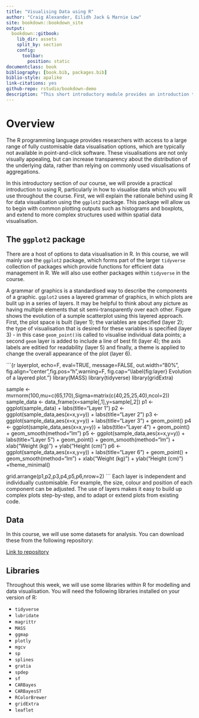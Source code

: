```yaml
--- 
title: "Visualising Data using R"
author: "Craig Alexander, Eilidh Jack & Marnie Low"
site: bookdown::bookdown_site
output:
  bookdown::gitbook:
    lib_dir: assets
    split_by: section
    config:
      toolbar:
        position: static
documentclass: book
bibliography: [book.bib, packages.bib]
biblio-style: apalike
link-citations: yes
github-repo: rstudio/bookdown-demo
description: "This short introductory module provides an introduction to using R and how to visualise data within R."
---
```


# Overview
The R programming language provides researchers with access to a large range of fully customisable data visualisation options, which are typically not available in point-and-click software. These visualisations are not only visually appealing, but can increase transparency about the distribution of the underlying data, rather than relying on commonly used visualisations of aggregations.

In this introductory section of our course, we will provide a practical introduction to using R, particularly in how to visualise data which you will use throughout the course. First, we will explain the rationale behind using R for data visualisation using the `ggplot2` package. This package will allow us to begin with common plotting outputs such as histograms and boxplots, and extend to more complex structures used within spatial data visualisation. 

## The `ggplot2` package
There are a host of options to data visualisation in R. In this course, we will mainly use the `ggplot2` package, which forms part of the larger `tidyverse` collection of packages which provide functions for efficient data management in R. We will also use eother packages within `tidyverse` in the course. 

A grammar of graphics is a standardised way to describe the components of a graphic. `ggplot2` uses a layered grammar of graphics, in which plots are bulit up in a series of layers. It may be helpful to think about any picture as having multiple elements that sit semi-transparently over each other. 
Figure \ref{fig:layerplot} shows the evolution of a sumple scatterplot using this layered approach. First, the plot space is built (layer 1); the variables are specified (layer 2); the type of visualisation that is desired for these variables is specified (layer 3) - in this case `geom_point()`is called to visualise individual data points; a second `geom` layer is added to include a line of best fit (layer 4); the axis labels are editied for readability (layer 5) and finally, a theme is applied to change the overall appearance of the plot (layer 6).

```{r layerplot, echo=F, eval=TRUE, message=FALSE, out.width="80%", fig.align="center",fig.pos="h",warning=F, fig.cap="\\label{fig:layer} Evolution of a layered plot."}
library(MASS)
library(tidyverse)
library(gridExtra)

sample <- mvrnorm(100,mu=c(65,170),Sigma=matrix(c(40,25,25,40),ncol=2))
sample_data <- data_frame(x=sample[,1],y=sample[,2])
p1 <- ggplot(sample_data) + labs(title="Layer 1")
p2 <- ggplot(sample_data,aes(x=x,y=y)) + labs(title="Layer 2")
p3 <- ggplot(sample_data,aes(x=x,y=y)) + labs(title="Layer 3") + geom_point()
p4 <- ggplot(sample_data,aes(x=x,y=y)) + labs(title="Layer 4") + geom_point() + geom_smooth(method="lm")
p5 <- ggplot(sample_data,aes(x=x,y=y)) + labs(title="Layer 5") + geom_point() + geom_smooth(method="lm") + xlab("Weight (kg)") + ylab("Height (cm)")
p6 <- ggplot(sample_data,aes(x=x,y=y)) + labs(title="Layer 6") + geom_point() + geom_smooth(method="lm") + xlab("Weight (kg)") + ylab("Height (cm)") +theme_minimal()

grid.arrange(p1,p2,p3,p4,p5,p6,nrow=2)
```
Each layer is independent and individually customisable. For example, the size, colour and position of each component can be adjusted. The use of layers makes it easy to build up complex plots step-by-step, and to adapt or extend plots from existing code. 


## Data
In this course, we will use some datasets for analysis. You can download these from the following repository:

[Link to repository](https://github.com/craigalexander/IntroToRDataVis/tree/main/Data)

## Libraries
Throughout this week, we will use some libraries within R for modelling and data visualisation. You will need the following libraries installed on your version of R:

- `tidyverse`
- `lubridate`
- `magrittr`
- `MASS`
- `ggmap`
- `plotly`
- `mgcv`
- `sp`
- `splines`
- `gratia`
- `spdep`
- `sf`
- `CARBayes`
- `CARBayesST`
- `RColorBrewer`
- `gridExtra`
- `leaflet`
